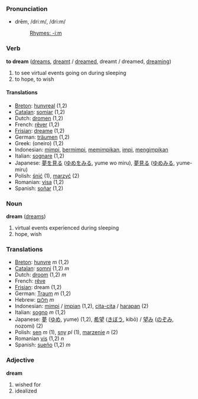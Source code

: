 === Pronunciation ===
*drēm, /driːm/, /dri:m/
*:[[Rhymes:English:-iːm|Rhymes: -iːm]]

=== Verb ===
'''to dream''' ([[dreams]], [[dreamt]] / [[dreamed]], dreamt / dreamed, [[dreaming]])

# to see virtual events going on during sleeping
# to hope, to wish

==== Translations ====
*[[Breton]]: [[hunvreal]] (1,2)
*[[Catalan]]: [[somiar]] (1,2)
*Dutch: [[dromen]] (1,2)
*French: [[rêver]] (1,2)
*[[Frisian]]: [[dreame]] (1,2)
*German: [[träumen]] (1,2)
*Greek: (oneiro) (1,2)
*Indonesian: [[mimpi]], [[mimpi|bermimpi]], [[mimpi|memimpikan]], [[impi]], [[impi|mengimpikan]]
*Italian: [[sognare]] (1,2)
*Japanese: [[夢]]を[[見る]] ([[ゆめ]]を[[みる]], yume wo miru), [[夢見る]] ([[ゆめみる]], yume-miru)
*Polish: [[śnić]] (1), [[marzyć]] (2)
*Romanian: [[visa]] (1,2)
*Spanish: [[soñar]] (1,2)

=== Noun ===
'''dream''' ([[dreams]])

# virtual events experienced during sleeping
# hope, wish

=== Translations ===
*[[Breton]]: [[hunvre]] ''m'' (1,2)
*[[Catalan]]: [[somni]] (1,2) ''m''
*Dutch: [[droom]] (1,2) ''m''
*French: [[rêve]]
*[[Frisian]]: dream (1,2)
*German: [[Traum]] ''m'' (1,2)
*Hebrew: [[חלום]] ''m''
*Indonesian: [[mimpi]] / [[impi|impian]] (1,2), [[cita-cita]] / [[harap|harapan]] (2)
*Italian: [[sogno]] ''m'' (1,2)
*Japanese: [[夢]] ([[ゆめ]], yume) (1,2), [[希望]] ([[きぼう]], kibō) / [[望み]] ([[のぞみ]], nozomi) (2)
*Polish: [[sen]] ''m'' (1), [[sny]] ''pl'' (1), [[marzenie]] ''n'' (2)
*Romanian [[vis]] (1,2) ''n''
*Spanish: [[sueño]] (1,2) ''m''

=== Adjective ===
'''dream'''

# wished for
# idealized